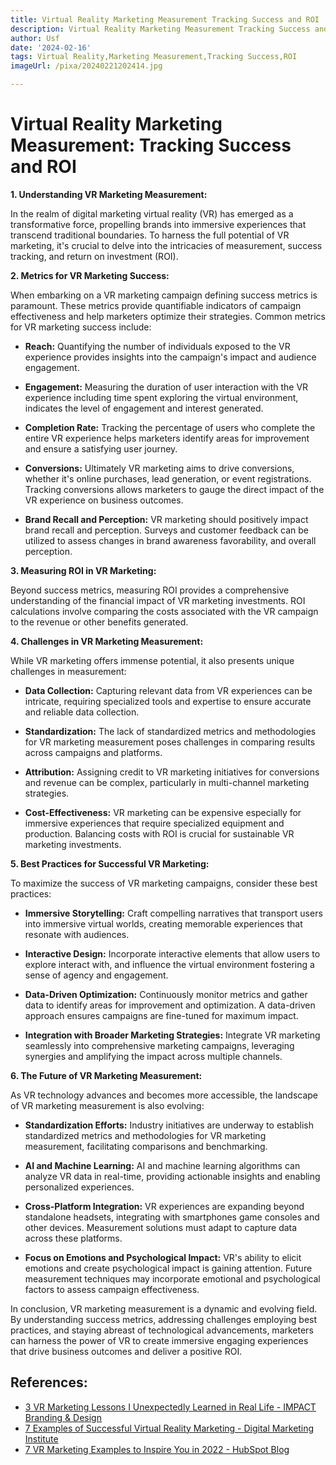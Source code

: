 ```yaml
---
title: Virtual Reality Marketing Measurement Tracking Success and ROI
description: Virtual Reality Marketing Measurement Tracking Success and ROI
author: Usf
date: '2024-02-16'
tags: Virtual Reality,Marketing Measurement,Tracking Success,ROI
imageUrl: /pixa/20240221202414.jpg

---
```

# Virtual Reality  Marketing Measurement: Tracking Success and ROI

**1.  Understanding  VR Marketing Measurement:**

In the realm of digital marketing virtual reality (VR) has emerged as a transformative force,  propelling brands into immersive experiences that transcend traditional boundaries. To harness the full potential of VR marketing, it's crucial to delve into the intricacies of measurement,  success tracking, and return on  investment (ROI).

**2. Metrics for VR Marketing Success:**

When  embarking on a VR marketing campaign defining success metrics is paramount.  These metrics provide quantifiable indicators of campaign effectiveness and help marketers optimize their strategies. Common metrics for VR marketing success include:

- **Reach:** Quantifying the  number of individuals exposed to the  VR  experience provides insights into the  campaign's impact and audience engagement.

- **Engagement:** Measuring the duration of  user interaction with the VR  experience including time spent exploring the virtual environment, indicates the level of engagement and interest generated.

- **Completion Rate:** Tracking the percentage of  users who complete  the entire VR  experience helps marketers  identify areas for improvement and ensure a satisfying user journey.

- **Conversions:** Ultimately VR marketing aims to drive conversions, whether it's online  purchases, lead  generation, or event registrations. Tracking  conversions allows marketers to gauge the direct impact of the VR experience on business outcomes.

- **Brand  Recall and Perception:** VR marketing should positively  impact  brand recall and perception. Surveys and customer feedback can be utilized to assess changes in brand awareness favorability, and overall perception.

**3. Measuring ROI in VR Marketing:**

Beyond success metrics, measuring ROI provides a comprehensive understanding of  the financial impact of VR marketing investments. ROI calculations involve comparing the costs associated with the  VR campaign to the revenue or other benefits generated.

**4. Challenges in VR Marketing Measurement:**

While VR marketing offers  immense potential, it  also presents unique challenges in measurement:

- **Data Collection:** Capturing relevant data from VR experiences  can be intricate, requiring specialized tools and expertise to ensure accurate and reliable data collection.

- **Standardization:** The lack of standardized metrics and methodologies for VR marketing measurement poses  challenges in comparing results across campaigns  and platforms.

- **Attribution:** Assigning  credit to VR marketing initiatives  for conversions and  revenue can be complex, particularly in multi-channel marketing strategies.

- **Cost-Effectiveness:** VR marketing can be expensive  especially for immersive experiences that require specialized equipment and production. Balancing costs with ROI is  crucial for sustainable VR marketing  investments.

**5. Best Practices for Successful  VR Marketing:**

To maximize the success of VR marketing campaigns, consider these best  practices:

- **Immersive Storytelling:** Craft compelling narratives that transport users into immersive  virtual  worlds, creating memorable experiences that resonate with  audiences.

- **Interactive Design:** Incorporate interactive elements that allow users to explore interact with, and influence the virtual environment fostering  a sense of agency and engagement.

-  **Data-Driven Optimization:** Continuously monitor metrics  and  gather  data to identify areas for improvement and optimization. A data-driven approach ensures campaigns are fine-tuned for maximum impact.

- **Integration with Broader Marketing Strategies:** Integrate VR marketing seamlessly  into  comprehensive marketing campaigns, leveraging synergies and amplifying the impact across  multiple channels.

**6. The Future of VR Marketing  Measurement:**

As VR technology advances and becomes more accessible, the  landscape of VR marketing measurement is also  evolving:

- **Standardization  Efforts:** Industry initiatives are  underway to establish standardized metrics and methodologies for VR marketing measurement, facilitating comparisons and benchmarking.

-  **AI and Machine Learning:** AI and machine learning algorithms can analyze  VR data in real-time, providing  actionable insights and enabling personalized experiences.

- **Cross-Platform  Integration:** VR experiences are expanding beyond standalone headsets, integrating with smartphones game consoles and  other devices. Measurement  solutions must adapt to capture data across these platforms.

- **Focus on Emotions and Psychological Impact:** VR's ability to elicit emotions and  create psychological impact is gaining attention. Future measurement techniques may incorporate emotional and psychological factors to assess campaign effectiveness.

In conclusion, VR marketing measurement is a dynamic and evolving field. By understanding success metrics, addressing challenges employing best practices, and  staying abreast of technological advancements, marketers can harness  the power of VR to create immersive engaging experiences that drive business outcomes and deliver a positive  ROI.

## References:
- [3 VR Marketing Lessons I Unexpectedly Learned in Real Life - IMPACT Branding & Design](https://www.impactplus.com/blog/vr-marketing-lessons)
- [7 Examples of Successful Virtual Reality Marketing - Digital Marketing Institute](https://digitalmarketinginstitute.com/blog/7-examples-of-successful-virtual-reality-marketing)
- [7 VR Marketing Examples to Inspire You in 2022 - HubSpot Blog](https://blog.hubspot.com/marketing/vr-marketing-examples)
